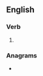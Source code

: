 ==English==

===Verb===
{{head|en|present participle}}

# {{present participle of|slack|lang=en|nocat=1}}

===Anagrams===
* {{anagrams|en|Glackins|calkings|lackings}}